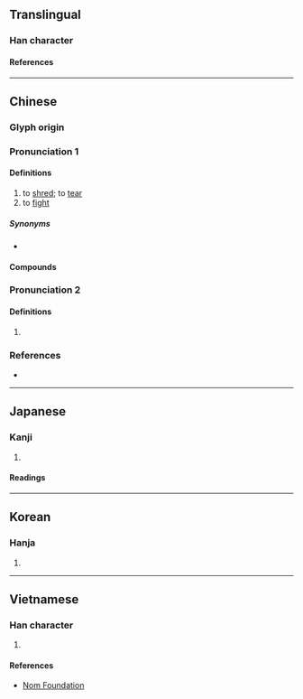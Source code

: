 {{character info}}
==Translingual==

===Han character===
{{Han char|rn=64|rad=手|as=12|sn=15|four=52021|canj=QTCL|ids=⿰扌斯}}

====References====
{{Han ref|kx=0454.150|dkj=12705|dj=0803.290|hdz=31953.060|uh=6495}}

----

==Chinese==
{{zh-forms}}

===Glyph origin===
{{Han etym}}

===Pronunciation 1===
{{zh-pron
|m=sī
|c=si1
|h=pfs=
|md=
|mn=ml:si/xm,zz:su
|w=
|mc=y
|oc=y
|cat=v
}}

====Definitions====
{{zh-hanzi}}

# to [[shred]]; to [[tear]]
# to [[fight]]

=====Synonyms=====
* {{s|to tear}}
{{zh-dial}}

====Compounds====
{{zh-der|撕破臉|撕票|撕打|撕擄|撕爛|撕開|撕破|撕裂|撕毀|撕屄}}

===Pronunciation 2===
{{zh-pron
|m=xī
|c=sai1
|h=pfs=
}}

====Definitions====
{{zh-hanzi}}

# {{zh-only|提撕}}

===References===
* {{R:yue:Hanzi}}

{{zh-cat|Elementary}}

----

==Japanese==

===Kanji===
{{ja-kanji|grade=|rs=手12}}

# {{rfdef|ja|sort=手12}}

====Readings====
{{ja-readings
|goon=さい, し
|kanon=せい, し
|kun=さ-く
}}

----

==Korean==

===Hanja===
{{ko-hanja|서}}

# {{rfdef|ko|sort=手12}}

----

==Vietnamese==

===Han character===
{{vi-readings|rs=手12|reading=[[tê]], [[ti]]}}

# {{rfdef|vi|sort=手12}}

====References====
* [http://nomfoundation.org/common/nom_details.php?codepoint=6495 Nom Foundation]